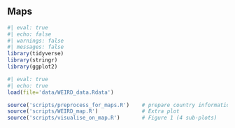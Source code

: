 
## Maps

```r
#| eval: true
#| echo: false
#| warnings: false
#| messages: false
library(tidyverse)
library(stringr)
library(ggplot2)
```

```r
#| eval: true
#| echo: true
load(file='data/WEIRD_data.Rdata')

source('scripts/preprocess_for_maps.R')    # prepare country information  
source('scripts/WEIRD_map.R')              # Extra plot
source('scripts/visualise_on_map.R')       # Figure 1 (4 sub-plots)
```
